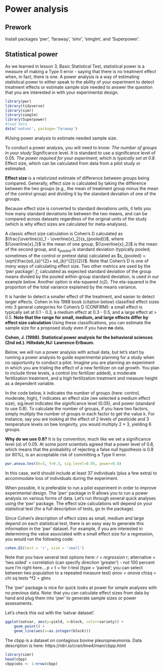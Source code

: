 # Power analysis

## Prework
Install packages 'pwr', 'faraway', 'simr', 'simglm', and 'Superpower'.

## Statistical power

As we learned in lesson 3, Basic Statistical Test, statistical power is a measure of making a Type II error - saying that there is no treatment effect when, in fact, there is one. A power analysis is a way of estimating statistical power to either speak to the ability of your experiment to detect treatment effects or estimate sample size needed to answer the question that you are interested in with your experimental design. 

```r
library(pwr)
library(tidyverse)
library(simr)
library(simglm)
library(Superpower)
#load data
data('oatvar', package='faraway')
```
#Using power analysis to estimate needed sample size.

To conduct a power analysis, you will need to know: 
*The number of groups in your study
*Significance level. It is standard to use a significance level of 0.05.
*The power required for your experiment, which is typically set at 0.8.
*Effect size, which can be calculated from data from a pilot study or estimated. 

**Effect size** is a relativized estimate of difference between groups being compared. Generally, effect size is calculated by taking the difference between the two groups (e.g., the mean of treatment group minus the mean of the control group) and dividing it by the standard deviation of one of the groups.

Because effect size is converted to standard deviations units, it tells you how many standard deviations lie between the two means, and can be compared across datasets regardless of the original units of the study (which is why effect sizes are calculated for meta-analyses).

A classic effect size calculation is Cohen's D calculated as $\frac{\overline{x}_1 - \overline{x}_2}{s_{pooled}}$, where ${\overline{x}_1}$ is the mean of one group, ${\overline{x}_2}$ is the mean of the second group, and $s_{pooled}$ is standard deviation (typically pooled; sometimes of the control or pretest data) calculated as $s_{pooled} = \sqrt{\frac{sd_{a}^{2}+ sd_{b}^{2}}{2}}$. Note that Cohen's D is one of *many* ways of calculating effect size. Two other metrics are used by the 'pwr package': $f$, calculated as expected standard deviation of the group means divided by the pooled within-group standard deviation, is used in our example below. Another option is eta-squared (η2). The eta-squared is the proportion of the total variance explained by the means variance.

It is harder to detect a smaller effect of the treatment, and easier to detect larger effects. Cohen in his 1988 book (citation below) classified effect sizes into 3 general categories for Cohen's D (CONFIRM): a small effect is typically set at 0.1 - 0.3, a medium effect at 0.3 - 0.5, and a large effect at > 0.5. **Note that the range for small, medium, and large effects differ by effect size calculation** Using these classifications, you can estimate the sample size for a proposed study even if you have **no** data. 

**Cohen, J. (1988). Statistical power analysis for the behavioral sciences (2nd ed.). Hillsdale,NJ:
Lawrence Erlbaum.**

Below, we will run a power analysis with actual data, but let's start by running a power analysis to guide experimental planning for a study when no opportunity to conduct a pilot. Imagine you are planning an experiment in which you are trialing the effect of a new fertilizer on oat growth. You plan to include three levels, a control (no fertilizer added), a moderate fertilization treatment, and a high fertilization treatment and measure height as a dependent variable.

In the code below, k indicates the number of groups (here: control, moderate, high), f indicates an effect size (we selected a medium effect size), sig.level indicates the significance level (0.05), and power (standard to use 0.8). To calculate the number of groups, if you have two factors, simply multiply the number of groups in each factor to get the value k. For instance, say you are looking at the effect of 2 levels of pesticide and 3 temperature levels on bee longevity, you would multiply 2 * 3, yielding 6 groups.

**Why do we use 0.8?**
It is by convention, much like we set a significance level ($\alpha$) of 0.05. At some point scientists agreed that a power level of 0.8, which means that the probability of rejecting a false null hypothesis is 0.8 (or 80%), is an acceptable risk of committing a Type II error.

```r
pwr.anova.test(k=3, f=0.3, sig.level=0.05, power=0.8) 
```
In this case, we'd should include at least 37 individuals (plus a few extra) to accommodate loss of individuals during the experiment.

When possible, it is preferable to run a pilot experiment in order to improve experimental design. The 'pwr' package in R allows you to run a power analysis on various forms of data. Let's run through several quick analyses using the 'pwr' package. The effect size calculations will depend on your statistical test (for a full description of tests, go to the package).  

Since Cohen's description of effect sizes as small, medium and large depend on each statistical test, there is an easy way to generate this information in the 'pwr' dataset. For example, if you are interested in determining the value associated with a small effect size for a regression, you would run the following code:

```r
cohen.ES(test = 'r', size = 'small')
```
Note that you have several test options here: 
*r = regression
*r; alternative = 'two.sided' = correlation (can specify direction 'greater') - not 100 percent sure I'm right here...
*p = 
*t = for t-test (type = 'paired'; you can select between two population to a repeated measure test)
*anov = anova
*chisq = chi sq tests
*f2 = glms

The 'pwr' package is nice for quick looks at power for simple analyses with no previous data. Note: that you can calculate effect sizes from data by hand and plug them into 'pwr' to generate sample sizes or power assessments. 

Let's check this out with the 'oatvar dataset'. 

```r
ggplot(oatvar, aes(y=yield, x=block, color=variety)) + 
    geom_point() +
    geom_line(aes(x=as.integer(block)))
```

The cbpp is a dataset on contagious bovine pleuropneumonia. Data description is here:
https://rdrr.io/cran/lme4/man/cbpp.html

```r
library(simr)
head(cbpp)
cbpp$obs <- 1:nrow(cbpp)
```
